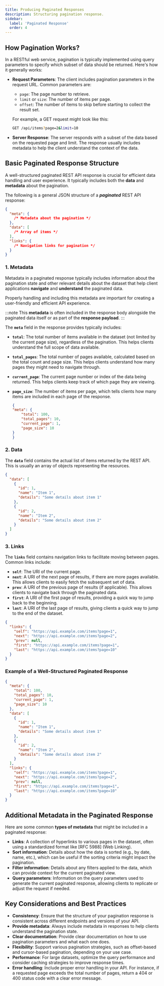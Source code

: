 ```yaml
---
title: Producing Paginated Responses
description: Structuring pagination response.
sidebar:
  label: 'Paginated Response'
  order: 4
---
```



## How Pagination Works?

In a RESTful web service, pagination is typically implemented using query parameters to specify which subset of data should be returned. Here's how it generally works:

- **Request Parameters**: The client includes pagination parameters in the request URL. Common parameters are:
   - `page`: The page number to retrieve.
   - `limit` or `size`: The number of items per page.
   - `offset`: The number of items to skip before starting to collect the result set.

   For example, a GET request might look like this:
   ```bash
   GET /api/items?page=2&limit=10
   ```

- **Server Response**: The server responds with a subset of the data based on the requested page and limit. The response usually includes metadata to help the client understand the context of the data.

## Basic Paginated Response Structure

A well-structured paginated REST API response is crucial for efficient data handling and user experience. It typically includes both the **data** and **metadata** about the pagination.

The following is a general JSON structure of a ***paginated*** REST API response:

```json
{
  "meta": {
    /* Metadata about the pagination */
  },
  "data": [
    /* Array of items */
  ],
  "links": {
    /* Navigation links for pagination */
  }
}
```

### 1. **Metadata**

Metadata in a paginated response typically includes information about the pagination state and other relevant details about the dataset that help client applications **navigate** and **understand** the paginated data.

 Properly handling and including this metadata are important for creating a user-friendly and efficient API experience.

:::note
This **metadata** is often included in the response body alongside the paginated data itself or as part of the **response payload**.
:::

The **`meta`** field in the response provides typically includes:

- **`total`**: The total number of items available in the dataset (not limited by the current page size), regardless of the pagination. This helps clients understand the full scope of data available.
- **`total_pages`**: The total number of pages available, calculated based on the total count and page size. This helps clients understand how many pages they might need to navigate through.
- **`current_page`**: The current page number or index of the data being returned. This helps clients keep track of which page they are viewing.
- **`page_size`**: The number of items per page, which tells clients how many items are included in each page of the response.

    ```json title="Example of an offset-based pagination metadata:"
    {
    "meta": {
        "total": 100,
        "total_pages": 10,
        "current_page": 1,
        "page_size": 10
    }
    }
  ```

### 2. **Data**

The **`data`** field contains the actual list of items returned by the REST API. This is usually an array of objects representing the resources.


```json title="Example of paginated data:"
{
  "data": [
    {
      "id": 1,
      "name": "Item 1",
      "details": "Some details about item 1"
    },
    {
      "id": 2,
      "name": "Item 2",
      "details": "Some details about item 2"
    }
  ]
}
```

### 3. **Links**

The **`links`** field contains navigation links to facilitate moving between pages. Common links include:

- **`self`**: The URI of the current page.
- **`next`**: A URI of the next page of results, if there are more pages available. This allows clients to easily fetch the subsequent set of data.
- **`prev`**: A URI of the previous page of results (if applicable). This allows clients to navigate back through the paginated data.
- **`first`**: A URI of the first page of results, providing a quick way to jump back to the beginning.
- **`last`**: A URI of the last page of results, giving clients a quick way to jump to the end of the dataset.


```json title="Example of links information in a paginated response:"
{
  "links": {
    "self": "https://api.example.com/items?page=1",
    "next": "https://api.example.com/items?page=2",
    "prev": null,
    "first": "https://api.example.com/items?page=1",
    "last": "https://api.example.com/items?page=10"
  }
}
```

### Example of a Well-Structured Paginated Response


```json title="Combining all the elements, a complete paginated response might look like this:"
{
  "meta": {
    "total": 100,
    "total_pages": 10,
    "current_page": 1,
    "page_size": 10
  },
  "data": [
    {
      "id": 1,
      "name": "Item 1",
      "details": "Some details about item 1"
    },
    {
      "id": 2,
      "name": "Item 2",
      "details": "Some details about item 2"
    }
  ],
  "links": {
    "self": "https://api.example.com/items?page=1",
    "next": "https://api.example.com/items?page=2",
    "prev": null,
    "first": "https://api.example.com/items?page=1",
    "last": "https://api.example.com/items?page=10"
  }
}
```

## Additional Metadata in the Paginated Response

Here are some common **types of metadata** that might be included in a paginated response:

- **Links**: A collection of hyperlinks to various pages in the dataset, often using a standardized format like <LinkOut href='https://www.rfc-editor.org/info/rfc5988'>[RFC 5988]</LinkOut> (Web Linking).
-  **Sort information**: Details about how the data is sorted (e.g., by date, name, etc.), which can be useful if the sorting criteria might impact the pagination.
-  **Filter information**: Details about any filters applied to the data, which can provide context for the current paginated view.
-  **Query parameters**: Information on the query parameters used to generate the current paginated response, allowing clients to replicate or adjust the request if needed.

## **Key Considerations and Best Practices**

- **Consistency**: Ensure that the structure of your pagination response is consistent across different endpoints and versions of your API.
- **Provide metadata**: Always include metadata in responses to help clients understand the pagination state.
- **Clear documentation**: Provide clear documentation on how to use pagination parameters and what each one does.
- **Flexibility**: Support various pagination strategies, such as offset-based and cursor-based pagination, depending on your use case.
- **Performance**: For large datasets, optimize the query performance and consider caching strategies to improve response times.
- **Error handling**: Include proper error handling in your API. For instance, if a requested page exceeds the total number of pages, return a 404 or 400 status code with a clear error message.
